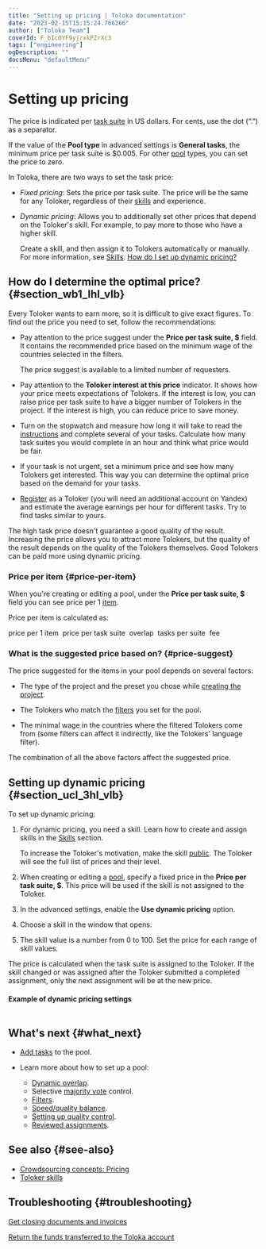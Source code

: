 ```yaml
---
title: "Setting up pricing | Toloka documentation"
date: "2023-02-15T15:15:24.766266"
author: ["Toloka Team"]
coverId: F_bIcOYF9yjrxkPZrXc3
tags: ["engineering"]
ogDescription: ""
docsMenu: "defaultMenu"
---
```



# Setting up pricing

The price is indicated per [task suite](/docs-new/glossary#task-suite) in US dollars. For cents, use the dot (“.”) as a separator.

If the value of the **Pool type** in advanced settings is **General tasks**, the minimum price per task suite is $0.005. For other [pool](/docs-new/glossary#pool) types, you can set the price to zero.

In Toloka, there are two ways to set the task price:

- _Fixed pricing_: Sets the price per task suite. The price will be the same for any Toloker, regardless of their [skills](/docs-new/glossary#skill) and experience.

- _Dynamic pricing_: Allows you to additionally set other prices that depend on the Toloker's skill. For example, to pay more to those who have a higher skill.

    Create a skill, and then assign it to Tolokers automatically or manually. For more information, see [Skills](/docs-new/guide/nav). [How do I set up dynamic pricing?](/docs-new/guide/dynamic-pricing#section_ucl_3hl_vlb)

## How do I determine the optimal price? {#section_wb1_lhl_vlb}

Every Toloker wants to earn more, so it is difficult to give exact figures. To find out the price you need to set, follow the recommendations:

- Pay attention to the price suggest under the **Price per task suite, $** field. It contains the recommended price based on the minimum wage of the countries selected in the filters.

  <Note mode="warning" title="Restriction">

  The price suggest is available to a limited number of requesters.

  </Note>

- Pay attention to the **Toloker interest at this price** indicator. It shows how your price meets expectations of Tolokers. If the interest is low, you can raise price per task suite to have a bigger number of Tolokers in the project. If the interest is high, you can reduce price to save money.

- Turn on the stopwatch and measure how long it will take to read the [instructions](/docs-new/glossary#instructions) and complete several of your tasks. Calculate how many task suites you would complete in an hour and think what price would be fair.

- If your task is not urgent, set a minimum price and see how many Tolokers get interested. This way you can determine the optimal price based on the demand for your tasks.

- [Register](https://passport.toloka.ai/registration?mode=register&retpath=https://platform.toloka.ai) as a Toloker (you will need an additional account on Yandex) and estimate the average earnings per hour for different tasks. Try to find tasks similar to yours.

<Note mode="note" title="Note">

The high task price doesn't guarantee a good quality of the result. Increasing the price allows you to attract more Tolokers, but the quality of the result depends on the quality of the Tolokers themselves. Good Tolokers can be paid more using dynamic pricing.

</Note>

### Price per item {#price-per-item}

When you're creating or editing a pool, under the **Price per task suite, $** field you can see price per 1 [item](/docs-new/glossary#item).

Price per item is calculated as:

<Note>

price per 1 item <img src="https://tlk-infra-front.azureedge.net/portal-static/uploaded/images/1675425188379/1675425188379_original_svg.svg" alt="" /> price per task suite <img src="https://tlk-infra-front.azureedge.net/portal-static/uploaded/images/1675425187935/1675425187935_original_svg.svg" alt="" /> overlap <img src="https://tlk-infra-front.azureedge.net/portal-static/uploaded/images/1675425187479/1675425187479_original_svg.svg" alt="" /> tasks per suite <img src="https://tlk-infra-front.azureedge.net/portal-static/uploaded/images/1675425188847/1675425188847_original_svg.svg" alt="" /> fee

</Note>

### What is the suggested price based on? {#price-suggest}

The price suggested for the items in your pool depends on several factors:

- The type of the project and the preset you chose while [creating the project](/docs-new/guide/project).

- The Tolokers who match the [filters](/docs-new/guide/filters) you set for the pool.

- The minimal wage in the countries where the filtered Tolokers come from (some filters can affect it indirectly, like the Tolokers' language filter).

The combination of all the above factors affect the suggested price.

## Setting up dynamic pricing {#section_ucl_3hl_vlb}

To set up dynamic pricing:

1. For dynamic pricing, you need a skill. Learn how to create and assign skills in the [Skills](/docs-new/guide/nav) section.

    To increase the Toloker's motivation, make the skill [public](/docs-new/guide/nav#public). The Toloker will see the full list of prices and their level.

1. When creating or editing a [pool](/docs-new/glossary#pool), specify a fixed price in the **Price per task suite, $**. This price will be used if the skill is not assigned to the Toloker.

1. In the advanced settings, enable the **Use dynamic pricing** option.

1. Choose a skill in the window that opens.

1. The skill value is a number from 0 to 100. Set the price for each range of skill values.

<Note mode="note" title="Note">

The price is calculated when the task suite is assigned to the Toloker. If the skill changed or was assigned after the Toloker submitted a completed assignment, only the next assignment will be at the new price.

</Note>

#### Example of dynamic pricing settings

<Image withBackground imageId="1675426655912" alt="" />

## What's next {#what_next}

- [Add tasks](/docs-new/guide/pool) to the pool.
- Learn more about how to set up a pool:

    - [Dynamic overlap](/docs-new/guide/dynamic-overlap).
    - Selective [majority vote](/docs-new/guide/selective-mvote) control.
    - [Filters](/docs-new/guide/filters).
    - [Speed/quality balance](/docs-new/guide/adjust).
    - [Setting up quality control](/docs-new/guide/qa-pool-settings).
    - [Reviewed assignments](/docs-new/guide/offline-accept).

## See also {#see-also}

- [Crowdsourcing concepts: Pricing](https://toloka.ai/knowledgebase/pricing/)
- [Toloker skills](/docs-new/guide/nav)

## Troubleshooting {#troubleshooting}

<FaqSetTaskPrice/>

<FaqSetUpBudget/>

<FaqPayMoreOptionalFields/>

<FaqAwardsStatistics/>

<FaqTasksWithDifferentPrices/>

[Get closing documents and invoices](/docs-new/guide/troubleshooting/support#feedback_g3b_vj3_qjb)

[Return the funds transferred to the Toloka account](/docs-new/guide/troubleshooting/support#feedback_khw_wc3_qjb)

<ContactGuideSupport/>
